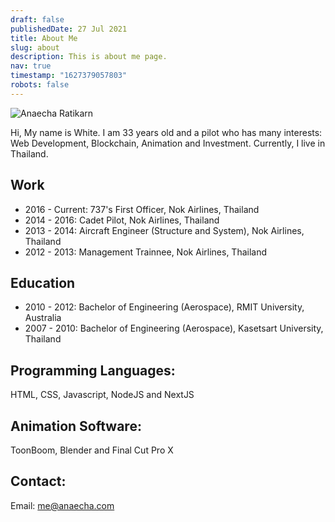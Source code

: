 ```yaml
---
draft: false
publishedDate: 27 Jul 2021
title: About Me
slug: about
description: This is about me page.
nav: true
timestamp: "1627379057803"
robots: false
---
```

![Anaecha Ratikarn](https://res.cloudinary.com/beforeifly/image/upload/v1626228313/anaecha.com/global/me300_xogdbv.jpg "Anaecha Ratikarn")

Hi, My name is White. I am 33 years old and a pilot who has many interests: Web Development, Blockchain, Animation and Investment. Currently, I live in Thailand.

## Work

* 2016 - Current: 737's First Officer, Nok Airlines, Thailand
* 2014 - 2016: Cadet Pilot, Nok Airlines, Thailand
* 2013 - 2014: Aircraft Engineer (Structure and System), Nok Airlines, Thailand
* 2012 - 2013: Management Trainnee, Nok Airlines, Thailand

## Education

* 2010 - 2012: Bachelor of Engineering (Aerospace), RMIT University, Australia
* 2007 - 2010: Bachelor of Engineering (Aerospace), Kasetsart University, Thailand

## Programming Languages:

HTML, CSS, Javascript, NodeJS and NextJS

## Animation Software:

ToonBoom, Blender and Final Cut Pro X

## Contact:

Email: me@anaecha.com